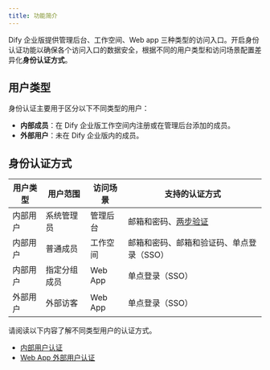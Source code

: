 ```yaml
---
title: 功能简介
---
```


Dify 企业版提供管理后台、工作空间、Web app 三种类型的访问入口。开启身份认证功能以确保各个访问入口的数据安全，根据不同的用户类型和访问场景配置差异化**身份认证方式**。

## 用户类型

身份认证主要用于区分以下不同类型的用户：

- **内部成员**：在 Dify 企业版工作空间内注册或在管理后台添加的成员。
- **外部用户**：未在 Dify 企业版内的成员。

## 身份认证方式

| 用户类型 | 用户范围 | 访问场景 | 支持的认证方式 |
|--------- |---------|---------|--------------|
| 内部用户 | 系统管理员 | 管理后台 | 邮箱和密码、[两步验证](/zh-cn/administrator-guide/2sv) |
| 内部用户 | 普通成员 | 工作空间 | 邮箱和密码、邮箱和验证码、单点登录（SSO） |
| 内部用户 | 指定分组成员 | Web App | 单点登录（SSO） |
| 外部用户 | 外部访客 | Web App | 单点登录（SSO） |

请阅读以下内容了解不同类型用户的认证方式。

- [内部用户认证](./enterprise-user-auth)
- [Web App 外部用户认证](./webapp-external-user-auth)
